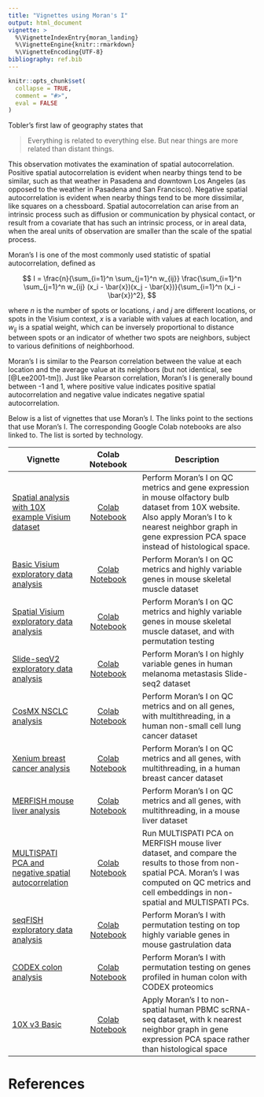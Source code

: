 ```yaml
---
title: "Vignettes using Moran's I"
output: html_document
vignette: >
  %\VignetteIndexEntry{moran_landing}
  %\VignetteEngine{knitr::rmarkdown}
  %\VignetteEncoding{UTF-8}
bibliography: ref.bib
---
```


```r
knitr::opts_chunk$set(
  collapse = TRUE,
  comment = "#>",
  eval = FALSE
)
```

Tobler's first law of geography states that

> Everything is related to everything else. But near things are more related than distant things.

This observation motivates the examination of spatial autocorrelation. Positive spatial autocorrelation is evident when nearby things tend to be similar, such as that weather in Pasadena and downtown Los Angeles (as opposed to the weather in Pasadena and San Francisco). Negative spatial autocorrelation is evident when nearby things tend to be more dissimilar, like squares on a chessboard. Spatial autocorrelation can arise from an intrinsic process such as diffusion or communication by physical contact, or result from a covariate that has such an intrinsic process, or in areal data, when the areal units of observation are smaller than the scale of the spatial process.

Moran's I is one of the most commonly used statistic of spatial autocorrelation, defined as

$$
I = \frac{n}{\sum_{i=1}^n \sum_{j=1}^n w_{ij}} \frac{\sum_{i=1}^n \sum_{j=1}^n w_{ij} (x_i - \bar{x})(x_j - \bar{x})}{\sum_{i=1}^n (x_i - \bar{x})^2},
$$

where $n$ is the number of spots or locations, $i$ and $j$ are different locations, or spots in the Visium context, $x$ is a variable with values at each location, and $w_{ij}$ is a spatial weight, which can be inversely proportional to distance between spots or an indicator of whether two spots are neighbors, subject to various definitions of neighborhood. 

Moran's I is similar to the Pearson correlation between the value at each location and the average value at its neighbors (but not identical, see [@Lee2001-tm]). Just like Pearson correlation, Moran's I is generally bound between -1 and 1, where positive value indicates positive spatial autocorrelation and negative value indicates negative spatial autocorrelation. 

Below is a list of vignettes that use Moran's I. The links point to the sections that use Moran's I. The corresponding Google Colab notebooks are also linked to. The list is sorted by technology.

| Vignette | Colab Notebook | Description |
|--------------------|:---------------:|---------------------------------|
| [Spatial analysis with 10X example Visium dataset](https://pachterlab.github.io/voyager/articles/visium_10x_spatial.html#spatial-autocorrelation-of-qc-metrics) | [Colab Notebook](https://colab.research.google.com/github/pachterlab/voyager/blob/documentation-devel/vignettes/visium_10x.ipynb) | Perform Moran's I on QC metrics and gene expression in mouse olfactory bulb dataset from 10X website. Also apply Moran's I to k nearest neighbor graph in gene expression PCA space instead of histological space.
| [Basic Visium exploratory data analysis](https://pachterlab.github.io/voyager/articles/vig1_visium_basic.html#morans-i) | [Colab Notebook](https://colab.research.google.com/github/pachterlab/voyager/blob/documentation-devel/vignettes/vig1_visium_basic.ipynb) | Perform Moran's I on QC metrics and highly variable genes in mouse skeletal muscle dataset
| [Spatial Visium exploratory data analysis](https://pachterlab.github.io/voyager/articles/vig2_visium.html#morans-i) | [Colab Notebook](https://colab.research.google.com/github/pachterlab/voyager/blob/documentation-devel/vignettes/vig2_visium.ipynb) | Perform Moran's I on QC metrics and highly variable genes in mouse skeletal muscle dataset, and with permutation testing
| [Slide-seqV2 exploratory data analysis](https://pachterlab.github.io/voyager/articles/vig3_slideseq_v2.html#morans-i) | [Colab Notebook](https://colab.research.google.com/github/pachterlab/voyager/blob/documentation-devel/vignettes/vig3_slideseq_v2.ipynb) | Perform Moran's I on highly variable genes in human melanoma metastasis Slide-seq2 dataset
| [CosMX NSCLC analysis](https://pachterlab.github.io/voyager/articles/vig4_cosmx.html#morans-i) | [Colab Notebook](https://colab.research.google.com/github/pachterlab/voyager/blob/documentation-devel/vignettes/vig4_cosmx.ipynb) | Perform Moran's I on QC metrics and on all genes, with multithreading, in a human non-small cell lung cancer dataset
| [Xenium breast cancer analysis](https://pachterlab.github.io/voyager/articles/vig5_xenium.html#spatial-autocorrelation-of-qc-metrics) | [Colab Notebook](https://colab.research.google.com/github/pachterlab/voyager/blob/documentation-devel/vignettes/vig5_xenium.ipynb) | Perform Moran's I on QC metrics and all genes, with multithreading, in a human breast cancer dataset
| [MERFISH mouse liver analysis](https://pachterlab.github.io/voyager/articles/vig6_merfish.html#spatial-autocorrelation-of-qc-metrics) | [Colab Notebook](https://colab.research.google.com/github/pachterlab/voyager/blob/documentation-devel/vignettes/vig6_merfish.ipynb) | Perform Moran's I on QC metrics and all genes, with multithreading, in a mouse liver dataset
| [MULTISPATI PCA and negative spatial autocorrelation](https://pachterlab.github.io/voyager/articles/multispati.html) | [Colab Notebook](https://colab.research.google.com/github/pachterlab/voyager/blob/documentation-devel/vignettes/multispati.ipynb) | Run MULTISPATI PCA on MERFISH mouse liver dataset, and compare the results to those from non-spatial PCA. Moran's I was computed on QC metrics and cell embeddings in non-spatial and MULTISPATI PCs.
| [seqFISH exploratory data analysis](https://pachterlab.github.io/voyager/articles/vig7_seqfish.html#univariate-spatial-statistics) | [Colab Notebook](https://colab.research.google.com/github/pachterlab/voyager/blob/documentation-devel/vignettes/vig7_seqfish.ipynb) | Perform Moran's I with permutation testing on top highly variable genes in mouse gastrulation data
| [CODEX colon analysis](https://pachterlab.github.io/voyager/articles/vig8_codex.html#spatial-eda) | [Colab Notebook](https://colab.research.google.com/github/pachterlab/voyager/blob/documentation-devel/vignettes/vig8_codex.ipynb) | Perform Moran's I with permutation testing on genes profiled in human colon with CODEX proteomics
| [10X v3 Basic](https://pachterlab.github.io/voyager/articles/nonspatial.html#morans-i-1) | [Colab Notebook](https://colab.research.google.com/github/pachterlab/voyager/blob/documentation-devel/vignettes/nonspatial.ipynb) | Apply Moran's I to non-spatial human PBMC scRNA-seq dataset, with k nearest neighbor graph in gene expression PCA space rather than histological space

# References
